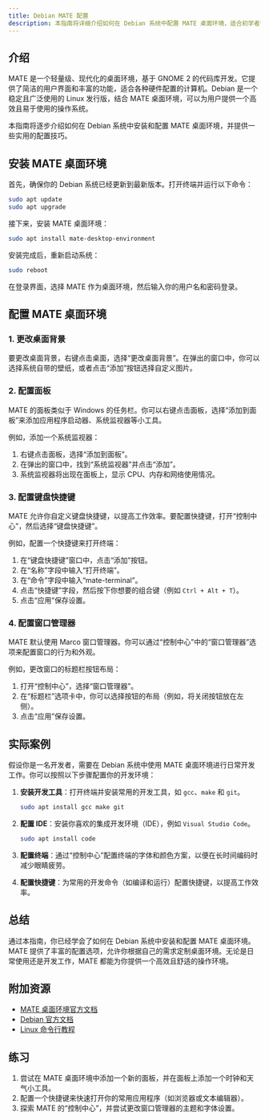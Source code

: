 ```yaml
---
title: Debian MATE 配置
description: 本指南将详细介绍如何在 Debian 系统中配置 MATE 桌面环境，适合初学者快速上手。
---
```


## 介绍

MATE 是一个轻量级、现代化的桌面环境，基于 GNOME 2 的代码库开发。它提供了简洁的用户界面和丰富的功能，适合各种硬件配置的计算机。Debian 是一个稳定且广泛使用的 Linux 发行版，结合 MATE 桌面环境，可以为用户提供一个高效且易于使用的操作系统。

本指南将逐步介绍如何在 Debian 系统中安装和配置 MATE 桌面环境，并提供一些实用的配置技巧。

## 安装 MATE 桌面环境

首先，确保你的 Debian 系统已经更新到最新版本。打开终端并运行以下命令：

```bash
sudo apt update
sudo apt upgrade
```

接下来，安装 MATE 桌面环境：

```bash
sudo apt install mate-desktop-environment
```

安装完成后，重新启动系统：

```bash
sudo reboot
```

在登录界面，选择 MATE 作为桌面环境，然后输入你的用户名和密码登录。

## 配置 MATE 桌面环境

### 1. 更改桌面背景

要更改桌面背景，右键点击桌面，选择“更改桌面背景”。在弹出的窗口中，你可以选择系统自带的壁纸，或者点击“添加”按钮选择自定义图片。

### 2. 配置面板

MATE 的面板类似于 Windows 的任务栏。你可以右键点击面板，选择“添加到面板”来添加应用程序启动器、系统监视器等小工具。

例如，添加一个系统监视器：

1. 右键点击面板，选择“添加到面板”。
2. 在弹出的窗口中，找到“系统监视器”并点击“添加”。
3. 系统监视器将出现在面板上，显示 CPU、内存和网络使用情况。

### 3. 配置键盘快捷键

MATE 允许你自定义键盘快捷键，以提高工作效率。要配置快捷键，打开“控制中心”，然后选择“键盘快捷键”。

例如，配置一个快捷键来打开终端：

1. 在“键盘快捷键”窗口中，点击“添加”按钮。
2. 在“名称”字段中输入“打开终端”。
3. 在“命令”字段中输入“mate-terminal”。
4. 点击“快捷键”字段，然后按下你想要的组合键（例如 `Ctrl + Alt + T`）。
5. 点击“应用”保存设置。

### 4. 配置窗口管理器

MATE 默认使用 Marco 窗口管理器。你可以通过“控制中心”中的“窗口管理器”选项来配置窗口的行为和外观。

例如，更改窗口的标题栏按钮布局：

1. 打开“控制中心”，选择“窗口管理器”。
2. 在“标题栏”选项卡中，你可以选择按钮的布局（例如，将关闭按钮放在左侧）。
3. 点击“应用”保存设置。

## 实际案例

假设你是一名开发者，需要在 Debian 系统中使用 MATE 桌面环境进行日常开发工作。你可以按照以下步骤配置你的开发环境：

1. **安装开发工具**：打开终端并安装常用的开发工具，如 `gcc`、`make` 和 `git`。

   ```bash
   sudo apt install gcc make git
   ```

2. **配置 IDE**：安装你喜欢的集成开发环境（IDE），例如 `Visual Studio Code`。

   ```bash
   sudo apt install code
   ```

3. **配置终端**：通过“控制中心”配置终端的字体和颜色方案，以便在长时间编码时减少眼睛疲劳。

4. **配置快捷键**：为常用的开发命令（如编译和运行）配置快捷键，以提高工作效率。

## 总结

通过本指南，你已经学会了如何在 Debian 系统中安装和配置 MATE 桌面环境。MATE 提供了丰富的配置选项，允许你根据自己的需求定制桌面环境。无论是日常使用还是开发工作，MATE 都能为你提供一个高效且舒适的操作环境。

## 附加资源

- [MATE 桌面环境官方文档](https://mate-desktop.org/)
- [Debian 官方文档](https://www.debian.org/doc/)
- [Linux 命令行教程](https://linuxcommand.org/)

## 练习

1. 尝试在 MATE 桌面环境中添加一个新的面板，并在面板上添加一个时钟和天气小工具。
2. 配置一个快捷键来快速打开你的常用应用程序（如浏览器或文本编辑器）。
3. 探索 MATE 的“控制中心”，并尝试更改窗口管理器的主题和字体设置。